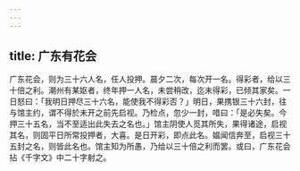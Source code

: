 ```yaml
---
---
---
```

title: 广东有花会
---



广东花会，则为三十六人名，任人投押。晨夕二次，每次开一名。得彩者，给以三十倍之利。潮州有某妪者，终年押一人名，未尝稍改，迄未得彩，已倾其家矣。一日怒曰：「我明日押尽三十六名，能使我不得彩否？」明日，果携银三十六封，往与馆主约，谓不得於未开之前先启视。乃检点，忽少一封，唶曰：「是必失矣。今押三十五名，当不至适出此失去之名也。」馆主阴使人觅其所失，果得诸途，启视其名，则固平日所常投押者，大喜。是日开彩，即点此名。媪闻信奔至，启视三十五封之名，则皆此名也。馆主知为所愚，乃给以三十倍之利而罢。或曰，广东花会拈《千字文》中二十字射之。
